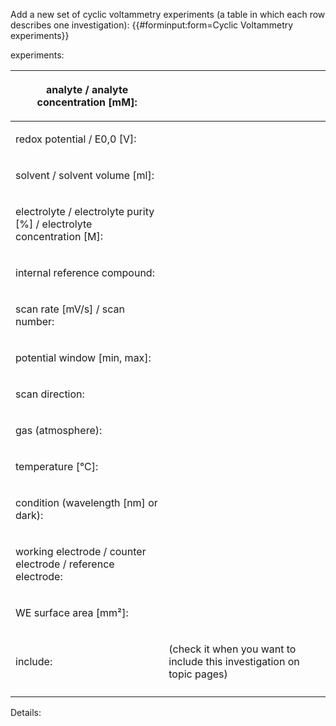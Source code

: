 <noinclude>
Add a new set of cyclic voltammetry experiments (a table in which each row describes one investigation):
{{#forminput:form=Cyclic Voltammetry experiments}}
</noinclude>

<includeonly>
{{{for template|Cyclic Voltammetry experiments}}}
experiments:
{{{field|experiments|holds template}}}
{{{end template}}}

{{{for template|Cyclic Voltammetry|multiple|embed in field=Cyclic Voltammetry experiments[experiments]}}}
{| class="formtable"
! analyte / analyte concentration [mM]:
| {{{field|anl|input type=combobox|property=Analyte|values from url=molecule_lookup_analyte}}}
| {{{field|anl conc|input type=regexp|property=Analyte concentration|base type=Number|message=Input a positive number|regexp=/^([0-9]*\.)?[0-9]*(\s+(M|mM|µM)?)?$/}}}
|-
! redox potential / E0,0 [V]:
| {{{field|redox potential|input type=redoxinput}}}
| {{{field|e0|input type=regexp|property=E0|base type=Number|message=Input a positive number|regexp=/^([0-9]*\.)?[0-9]*(\s+(V)?)?$/}}}
|-
! solvent / solvent volume [ml]:
| {{{field|solv|input type=combobox|property=Solvent A|values from url=molecule_lookup_solvent}}}
| {{{field|solv vol|input type=regexp|property=Solvent volume|base type=Number|message=Input a positive number|regexp=/^([0-9]*\.)?[0-9]*(\s+(ml|l)?)?$/}}}
|-
! electrolyte / electrolyte purity [%] / electrolyte concentration [M]:
| {{{field|electrolyte|property=Electrolyte|input type=combobox|values from url=molecule_lookup_electrolyte}}}
| {{{field|electrolyte purity|property=Electrolyte purity|input type=regexp|regexp=/^([0-9]*\.)?[0-9]*(\s+(%)?)?$/}}}
| {{{field|el conc|input type=regexp|property=Electrolyte concentration|base type=Number|message=Input a positive number|regexp=/^([0-9]*\.)?[0-9]*(\s+(M|mM|µM)?)?$/}}}
|-
! internal reference compound:
| {{{field|int ref comp|property=Internal reference compound|input type=combobox|values from url=molecule_lookup_irc}}}
|-
! scan rate [mV/s] / scan number:
| {{{field|scan rate|input type=regexp|property=Scan rate|base type=Number|message=Input a positive number|regexp=/^([0-9]*\.)?[0-9]*(\s+(mV\/s)?)?$/}}}
| {{{field|scan number|input type=regexp|property=Scan number|base type=Number|message=Input a positive integer|regexp=/^[0-9]*$/}}}
|-
! potential window [min, max]:
| {{{field|potential window|property=Potential window|input type=regexp|regexp=/^[0-9](\.[0-9]+)?\s*,\s*[0-9](\.[0-9]+)?|$/|message=Input 2 numbers (comma-separated)}}}
|-
! scan direction:
| {{{field|scan dir|property=Scan direction|input type=dropdown}}}
|-
! gas (atmosphere):
| {{{field|gas|property=Gas|input type=combobox}}}
|-
! temperature [°C]:
| {{{field|temp|input type=regexp|property=Temperature|base type=Number|message=Input a positive number|regexp=/^([0-9]*\.)?[0-9]*(\s+(°C)?)?$/}}}
|-
! condition (wavelength [nm] or dark):
| {{{field|cond|property=Condition|input type=string}}}
|-
! working electrode / counter electrode / reference electrode:
| {{{field|WE|property=Working electrode|input type=dropdown}}}
| {{{field|CE|property=Counter electrode|input type=dropdown}}}
| {{{field|RE|property=Reference electrode|input type=dropdown}}}
|-
! WE surface area [mm²]:
| {{{field|WE area|property=Working electrode surface area|input type=regexp|base type=Number|message=Input a positive number|regexp=/^([0-9]*\.)?[0-9]*(\s+(mm²)?)?$/}}}
|-
! include:
| {{{field|include|input type=checkbox|property=Include}}} (check it when you want to include this investigation on topic pages)
|-
|}
;Details:
{{{field|details|input type=textarea|property=Details|message=Arbitrary extra information}}}
{{{end template}}}

{{{standard input|save}}} {{{standard input|preview}}} {{{standard input|changes}}} {{{standard input|cancel}}}
</includeonly>